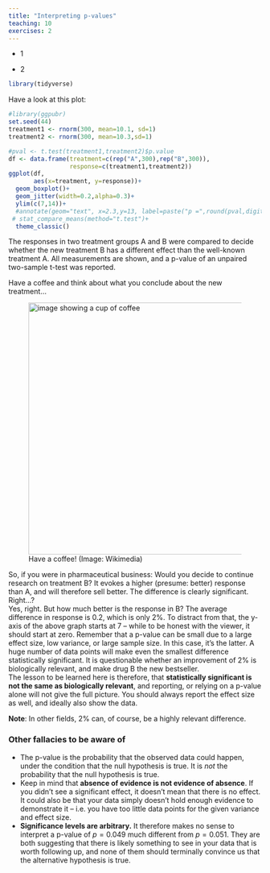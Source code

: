 ```yaml
---
title: "Interpreting p-values"
teaching: 10
exercises: 2
---
```


:::::::::::::::::::::::::::::::::::::: questions 

- 1

::::::::::::::::::::::::::::::::::::::::::::::::

::::::::::::::::::::::::::::::::::::: objectives

- 2
::::::::::::::::::::::::::::::::::::::::::::::::


```r
library(tidyverse)
```

Have a look at this plot:

```r
#library(ggpubr)
set.seed(44)
treatment1 <- rnorm(300, mean=10.1, sd=1)
treatment2 <- rnorm(300, mean=10.3,sd=1)

#pval <- t.test(treatment1,treatment2)$p.value
df <- data.frame(treatment=c(rep("A",300),rep("B",300)),
                 response=c(treatment1,treatment2))
ggplot(df,
       aes(x=treatment, y=response))+
  geom_boxplot()+
  geom_jitter(width=0.2,alpha=0.3)+
  ylim(c(7,14))+
  #annotate(geom="text", x=2.3,y=13, label=paste("p =",round(pval,digits=2)))+
 # stat_compare_means(method="t.test")+
  theme_classic()
```

The responses in two treatment groups A and B were compared to decide whether the new treatment B has a different effect than the well-known treatment A. All measurements are shown, and a p-value of an unpaired two-sample t-test was reported.  

Have a coffee and think about what you conclude about the new treatment...  


![Have a coffee! (Image: Wikimedia)](fig/A_small_cup_of_coffee.JPG){width="500px" alt="image showing a cup of coffee"}



So, if you were in pharmaceutical business: Would you decide to continue research on treatment B? It evokes a higher (presume: better) response than A, and will therefore sell better. The difference is clearly significant. Right...?  
Yes, right. But how much better is the response in B? The average difference in response is $0.2$, which is only 2%. To distract from that, the y-axis of the above graph starts at 7 -- while to be honest with the viewer, it should start at zero. Remember that a p-value can be small due to a large effect size, low variance, or large sample size. In this case, it's the latter. A huge number of data points will make even the smallest difference statistically significant. It is questionable whether an improvement of 2% is biologically relevant, and make drug B the new bestseller.    
The lesson to be learned here is therefore, that **statistically significant is not the same as biologically relevant**, and reporting, or relying on a p-value alone will not give the full picture. You should always report the effect size as well, and ideally also show the data.  

**Note**: In other fields, 2% can, of course, be a highly relevant difference.

### Other fallacies to be aware of  

- The p-value is the probability that the observed data could happen, under the condition that the null hypothesis is true. It is *not* the probability that the null hypothesis is true.  
- Keep in mind that **absence of evidence is not evidence of absence**. If you didn't see a significant effect, it doesn't mean that there is no effect. It could also be that your data simply doesn't hold enough evidence to demonstrate it -- i.e. you have too little data points for the given variance and effect size.  
- **Significance levels are arbitrary.**  It therefore makes no sense to interpret a p-value of $p=0.049$ much different from $p=0.051$. They are both suggesting that there is likely something to see in your data that is worth following up, and none of them should terminally convince us that the alternative hypothesis is true.   
